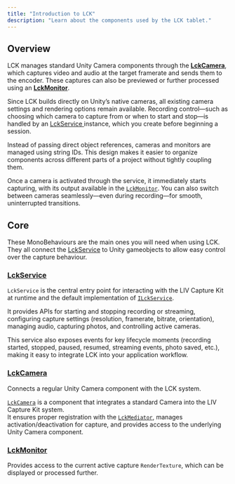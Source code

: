 ```yaml
---
title: "Introduction to LCK"
description: "Learn about the components used by the LCK tablet."
---
```


## Overview

LCK manages standard Unity Camera components through the [**LckCamera**](/api-reference/class/LckCamera), which captures video and audio at the target framerate and sends them to the encoder. These captures can also be previewed or further processed using an [**LckMonitor**](/api-reference/class/LckMonitor).

Since LCK builds directly on Unity’s native cameras, all existing camera settings and rendering options remain available. Recording control—such as choosing which camera to capture from or when to start and stop—is handled by an [LckService ](/api-reference/class/LckService) instance, which you create before beginning a session.

Instead of passing direct object references, cameras and monitors are managed using string IDs. This design makes it easier to organize components across different parts of a project without tightly coupling them.

Once a camera is activated through the service, it immediately starts capturing, with its output available in the [`LckMonitor`](/api-reference/class/LckMonitor). You can also switch between cameras seamlessly—even during recording—for smooth, uninterrupted transitions.

## Core

These MonoBehaviours are the main ones you will need when using LCK. They all connect the [LckService](/api-reference/class/LckService) to Unity gameobjects to allow easy control over the capture behaviour.

### [LckService](/api-reference/class/LckService)
`LckService` is the central entry point for interacting with the LIV Capture Kit at runtime and the default implementation of [`ILckService`](/api-reference/interface/ILckService).

It provides APIs for starting and stopping recording or streaming, configuring capture settings (resolution, framerate, bitrate, orientation), managing audio, capturing photos, and controlling active cameras.

This service also exposes events for key lifecycle moments (recording started, stopped, paused, resumed, streaming events, photo saved, etc.), making it easy to integrate LCK into your application workflow.

### [LckCamera](/api-reference/class/LckCamera)

Connects a regular Unity Camera component with the LCK system.

[`LckCamera`](/api-reference/class/LckCamera) is a component that integrates a standard Camera into the LIV Capture Kit system.\
It ensures proper registration with the [`LckMediator`](/api-reference/class/LckMediator), manages activation/deactivation for capture, and provides access to the underlying Unity Camera component.

### [LckMonitor](/api-reference/class/LckMonitor)

Provides access to the current active capture `RenderTexture`, which can be displayed or processed further.